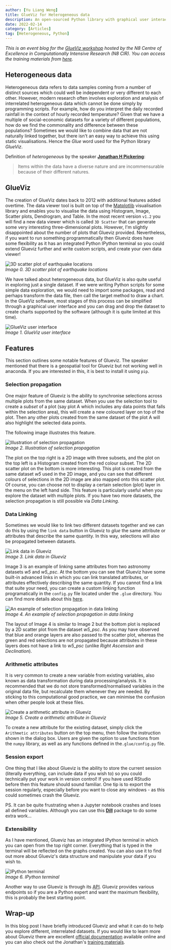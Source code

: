 ```yaml
---
author: [Yu Liang Weng]
title: GlueViz for Heterogeneous data
description: An open-sourced Python library with graphical user interace. Built on top of well known packages such as Numpy, Scipy, and Matplotlib.
date: 2022-02-14
category: [Articles]
tag: [Heterogeneous, Python]
---
```


_This is an event blog for the [GlueViz workshop](https://n8cir.org.uk/events/glueviz/) hosted by the N8 Centre of Excellence in Computationally Intensive Research (N8 CIR). You can access the training materials from [here](https://n8cir.org.uk/events/event-resource/glueviz/)._

## Heterogeneous data

Heterogeneous data refers to data samples coming from a number of distinct sources which could well be independent or very different to each other. However, modern research often involves exploration and analysis of interrelated heterogeneous data which cannot be done simply by programming scripts. For example, how do you interpret the daily recorded rainfall in the context of hourly recorded temperature? Given that we have a multiple of social-economic datasets for a variety of different populations, how do we find the commonality and difference between these populations? Sometimes we would like to combine data that are not naturally linked together, but there isn't an easy way to achieve this using static visualisations. Hence the _Glue_ word used for the Python library _GlueViz_.

Definition of _heterogeneous_ by the speaker **[Jonathan H Pickering](https://eps.leeds.ac.uk/computing/staff/540/dr-jonathan-pickering)**:

> Items within the data have a diverse nature and are incommensurable because of their different natures.

## GlueViz

The creation of GlueViz dates back to 2012 with additional features added overtime. The data viewer tool is built on top of the [Matplotlib](https://matplotlib.org/) visualisation library and enables you to visualise the data using Histogram, Image, Scatter plots, Dendrogram, and Table. In the most recent version `v1.2` you will find a new data viewer which is called `3D Scatter` that can generate some very interesting three-dimensional plots. However, I&apos;m slightly disappointed about the number of plots that Glueviz provided. Nevertheless, if you want to run something programmatically then Glueviz does have some flexibility as it has an integrated Python IPython terminal so you could extend Glueviz further and write custom scripts, and create your own data viewer!

![3D scatter plot of earthquake locations](images/earthquake.gif)  
_Image 0. 3D scatter plot of earthquake locations_

We have talked about heterogeneous data, but GlueViz is also quite useful in exploring just a single dataset. If we were writing Python scripts for some simple data exploration, we would need to import some packages, read and perhaps transform the data file, then call the target method to draw a chart. In the GlueViz software, most stages of this process can be simplified through a graphical user interface and you can drag and drop the dataset to create charts supported by the software (although it is quite limited at this time).

![GlueViz user interface](images/interface.png)  
_Image 1. GlueViz user interface_

## Features

This section outlines some notable features of Glueviz. The speaker mentioned that there is a geospatial tool for Glueviz but not working well in anaconda. If you are interested in this, it is best to install it using `pip`.

### Selection propagation

One major feature of Glueviz is the ability to synchronise selections across multiple plots from the same dataset. When you use the selection tool to create a _subset_ of a plot (say plot A which includes any data points that falls within the selection area), this will create a new coloured layer on top of the plot. Then any other plots created from the same dataset of the plot A will also highlight the selected data points.

The following image illustrates this feature.

![Illustration of selection propagation](images/selection_propagate.png)  
_Image 2. Illustration of selection propagation_

The plot on the top right is a 2D image with three subsets, and the plot on the top left is a Histogram created from the red colour subset. The 2D scatter plot on the bottom is more interesting. This plot is created from the same dataset _w5_ used in the 2D image, and you can see that different colours of selections in the 2D image are also mapped onto this scatter plot. Of course, you can choose not to display a certain selection (plot) layer in the menu on the left hand side. This feature is particularly useful when you explore the dataset with multiple plots. If you have two more datasets, the selection propagation is still possible via _Data Linking_.

### Data Linking

Sometimes we would like to link two different datasets together and we can do this by using the `link data` button in Glueviz to _glue_ the same attribute or attributes that describe the same quantity. In this way, selections will also be propagated between datasets.

![Link data in Glueviz](images/link-data.png)  
_Image 3. Link data in Glueviz_

Image 3 is an example of linking same attributes from two astronomy datasets _w5_ and _w5_psc_. At the bottom you can see that Glueviz have some built-in advanced links in which you can link translated attributes, or attributes effectively describing the same quantity. If you cannot find a link that suite your need, you can create a custom linking function programatically in the `config.py` file located under the `.glue` directory. You can find more details about this [here](https://docs.glueviz.org/en/stable/customizing_guide/customization.html#custom-links).

![An example of selection propagation in data linking](images/linkage.png)  
_Image 4. An example of selection propagation in data linking_

The layout of Image 4 is similar to Image 2 but the bottom plot is replaced by a 2D scatter plot from the dataset _w5_psc_. As you may have observed that blue and orange layers are also passed to the scatter plot, whereas the green and red selections are not propagated because attributes in these layers does not have a link to _w5_psc_ (unlike _Right Ascension_ and _Declination_).

### Arithmetic attributes

It is very common to create a new variable from existing variables, also known as data transformation during data processing/analysis. It is recommended that we do not store transformed/normalised variables in the original data file, but recalculate them whenever they are needed. By sticking to this computational good practice, we can minimise the confusion when other people look at these files.

![Create a arithmetic attribute in Glueviz](images/arithmetic.png)  
_Image 5. Create a arithmetic attribute in Glueviz_

To create a new attribute for the existing dataset, simply click the `Arithmetic attributes` button on the top menu, then follow the instruction shown in the dialog box. Users are given the option to use functions from the `numpy` library, as well as any functions defined in the`.glue/config.py` file.

### Session export

One thing that I like about Glueviz is the ability to store the current session (literally everything, can include data if you wish to) so you could technically put your work in version control! If you have used RStudio before then this feature should sound familiar. One tip is to export the session regularly, especially before you want to close any windows - as this could sometimes crash the Glueviz.

PS. It can be quite frustrating when a Jupyter notebook crashes and loses all defined variables. Although you can use this **[Dill](https://pypi.org/project/dill/)** package to do some extra work...

### Extensibility

As I have mentioned, Glueviz has an integrated IPython terminal in which you can open from the top right corner. Everything that is typed in the terminal will be reflected on the graphs created. You can also use it to find out more about Glueviz&apos;s data structure and manipulate your data if you wish to.

![IPython terminal](images/terminal.png)  
_Image 6. IPython terminal_

Another way to use Glueviz is through its [API](https://docs.glueviz.org/en/stable/developer_guide/api.html?highlight=API). Glueviz provides various endpoints so if you are a Python expert and want the maximum flexibility, this is probably the best starting point.

## Wrap-up

In this blog post I have briefly introduced Glueviz and what it can do to help you explore different, interrelated datasets. If you would like to learn more about Glueviz there are excellent [official documentation](https://docs.glueviz.org/en/stable/index.html) available online and you can also check out the Jonathan's [training materials](https://n8cir.org.uk/events/event-resource/glueviz/).
